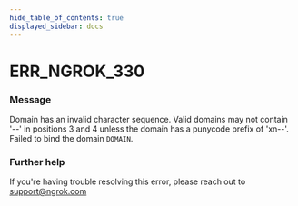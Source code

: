 ```yaml
---
hide_table_of_contents: true
displayed_sidebar: docs
---
```



# ERR_NGROK_330

### Message
Domain has an invalid character sequence. Valid domains may not contain '--' in positions 3 and 4 unless the domain has a punycode prefix of 'xn--'. Failed to bind the domain `DOMAIN`.

<ErrorDetails error='err_ngrok_330' />


### Further help
If you're having trouble resolving this error, please reach out to [support@ngrok.com](mailto:support@ngrok.com?subject=Help%20with%20ERR_NGROK_330)

